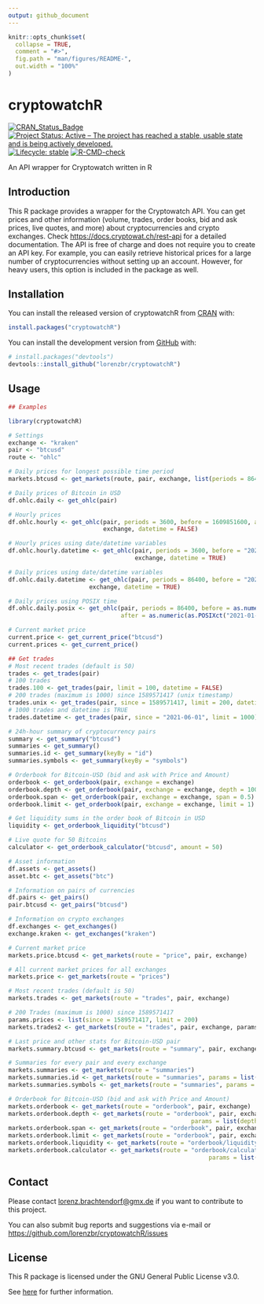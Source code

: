 ```yaml
---
output: github_document
---
```


<!-- README.md is generated from README.Rmd. Please edit that file -->

```r
knitr::opts_chunk$set(
  collapse = TRUE,
  comment = "#>",
  fig.path = "man/figures/README-",
  out.width = "100%"
)
```

# cryptowatchR

<!-- badges: start -->
[![CRAN_Status_Badge](https://www.r-pkg.org/badges/version/cryptowatchR)](https://cran.r-project.org/package=cryptowatchR)
[![Project Status: Active – The project has reached a stable, usable state and is being actively developed.](https://www.repostatus.org/badges/latest/active.svg)](https://www.repostatus.org/#active)
[![Lifecycle:
stable](https://img.shields.io/badge/lifecycle-stable-green.svg)](https://lifecycle.r-lib.org/articles/stages.html#stable-1)
[![R-CMD-check](https://github.com/lorenzbr/cryptowatchR/workflows/R-CMD-check/badge.svg)](https://github.com/lorenzbr/cryptowatchR/actions)
<!-- badges: end -->

An API wrapper for Cryptowatch written in R


## Introduction

This R package provides a wrapper for the Cryptowatch API. You can get prices and other information (volume, trades, order books, bid and ask prices, live quotes, and more) about cryptocurrencies and crypto exchanges. Check [https://docs.cryptowat.ch/rest-api](https://docs.cryptowat.ch/rest-api) for a detailed documentation. The API is free of charge and does not require you to create an API key. For example, you can easily retrieve historical prices for a large number of cryptocurrencies without setting up an account. However, for heavy users, this option is included in the package as well.


## Installation

You can install the released version of cryptowatchR from [CRAN](https://CRAN.R-project.org) with:

``` r
install.packages("cryptowatchR")
```

You can install the development version from [GitHub](https://github.com/) with:

``` r
# install.packages("devtools")
devtools::install_github("lorenzbr/cryptowatchR")
```


## Usage

```r
## Examples

library(cryptowatchR)

# Settings
exchange <- "kraken"
pair <- "btcusd"
route <- "ohlc"

# Daily prices for longest possible time period
markets.btcusd <- get_markets(route, pair, exchange, list(periods = 86400))

# Daily prices of Bitcoin in USD
df.ohlc.daily <- get_ohlc(pair)

# Hourly prices
df.ohlc.hourly <- get_ohlc(pair, periods = 3600, before = 1609851600, after = 1609506000,
                           exchange, datetime = FALSE)

# Hourly prices using date/datetime variables
df.ohlc.hourly.datetime <- get_ohlc(pair, periods = 3600, before = "2021-01-05", after = "2021-01-01",
                                    exchange, datetime = TRUE)

# Daily prices using date/datetime variables
df.ohlc.daily.datetime <- get_ohlc(pair, periods = 86400, before = "2021-05-12", after = "2021-01-01",
                       exchange, datetime = TRUE)

# Daily prices using POSIX time
df.ohlc.daily.posix <- get_ohlc(pair, periods = 86400, before = as.numeric(as.POSIXct("2021-05-12 14:00:00 UCT")),
                                after = as.numeric(as.POSIXct("2021-01-01 14:00:00 UCT")), exchange, datetime = FALSE)

# Current market price
current.price <- get_current_price("btcusd")
current.prices <- get_current_price()

## Get trades
# Most recent trades (default is 50)
trades <- get_trades(pair)
# 100 trades
trades.100 <- get_trades(pair, limit = 100, datetime = FALSE)
# 200 trades (maximum is 1000) since 1589571417 (unix timestamp)
trades.unix <- get_trades(pair, since = 1589571417, limit = 200, datetime = FALSE)
# 1000 trades and datetime is TRUE
trades.datetime <- get_trades(pair, since = "2021-06-01", limit = 1000)

# 24h-hour summary of cryptocurrency pairs
summary <- get_summary("btcusd")
summaries <- get_summary()
summaries.id <- get_summary(keyBy = "id")
summaries.symbols <- get_summary(keyBy = "symbols")

# Orderbook for Bitcoin-USD (bid and ask with Price and Amount)
orderbook <- get_orderbook(pair, exchange = exchange)
orderbook.depth <- get_orderbook(pair, exchange = exchange, depth = 100)
orderbook.span <- get_orderbook(pair, exchange = exchange, span = 0.5)
orderbook.limit <- get_orderbook(pair, exchange = exchange, limit = 1)

# Get liquidity sums in the order book of Bitcoin in USD
liquidity <- get_orderbook_liquidity("btcusd")

# Live quote for 50 Bitcoins
calculator <- get_orderbook_calculator("btcusd", amount = 50)

# Asset information
df.assets <- get_assets()
asset.btc <- get_assets("btc")

# Information on pairs of currencies
df.pairs <- get_pairs()
pair.btcusd <- get_pairs("btcusd")

# Information on crypto exchanges
df.exchanges <- get_exchanges()
exchange.kraken <- get_exchanges("kraken")

# Current market price
markets.price.btcusd <- get_markets(route = "price", pair, exchange)

# All current market prices for all exchanges
markets.price <- get_markets(route = "prices")

# Most recent trades (default is 50)
markets.trades <- get_markets(route = "trades", pair, exchange)

# 200 Trades (maximum is 1000) since 1589571417
params.prices <- list(since = 1589571417, limit = 200)
markets.trades2 <- get_markets(route = "trades", pair, exchange, params.prices)

# Last price and other stats for Bitcoin-USD pair
markets.summary.btcusd <- get_markets(route = "summary", pair, exchange)

# Summaries for every pair and every exchange
markets.summaries <- get_markets(route = "summaries")
markets.summaries.id <- get_markets(route = "summaries", params = list(keyBy = "id"))
markets.summaries.symbols <- get_markets(route = "summaries", params = list(keyBy = "symbols"))

# Orderbook for Bitcoin-USD (bid and ask with Price and Amount)
markets.orderbook <- get_markets(route = "orderbook", pair, exchange)
markets.orderbook.depth <- get_markets(route = "orderbook", pair, exchange,
                                                    params = list(depth = 100))
markets.orderbook.span <- get_markets(route = "orderbook", pair, exchange, params = list(span = 0.5))
markets.orderbook.limit <- get_markets(route = "orderbook", pair, exchange, params = list(limit = 1))
markets.orderbook.liquidity <- get_markets(route = "orderbook/liquidity", pair, exchange)
markets.orderbook.calculator <- get_markets(route = "orderbook/calculator", pair, exchange,
                                                         params = list(amount = 1))
```


## Contact

Please contact <lorenz.brachtendorf@gmx.de> if you want to contribute to this project.

You can also submit bug reports and suggestions via e-mail or <https://github.com/lorenzbr/cryptowatchR/issues> 


## License

This R package is licensed under the GNU General Public License v3.0.

See [here](https://github.com/lorenzbr/cryptowatchR/blob/main/LICENSE.md) for further information.
